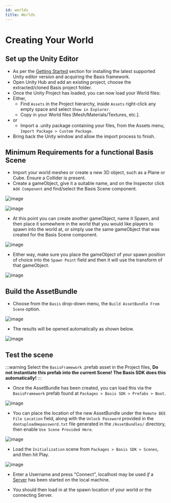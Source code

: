 ---
id: worlds
title: Worlds
---

# Creating Your World
## Set up the Unity Editor
- As per the [Getting Started](/docs/getting-started#installing-unity) section for installing the latest supported Unity editor version and acquiring the Basis framework.
- Open Unity Hub and add an existing project, choose the extracted/cloned Basis project folder.
- Once the Unity Project has loaded, you can now load your World files:
- Either,
  - Find `Assets` in the Project hierarchy, inside `Assets` right-click any empty space and select `Show in Explorer`.
  - Copy in your World files [Mesh/Materials/Textures, etc.].
- or
  - Import a .unity package containing your files, from the Assets menu, `Import Package > Custom Package`.
- Bring back the Unity window and allow the import process to finish.

## Minimum Requirements for a functional Basis Scene
- Import your world meshes or create a new 3D object, such as a Plane or Cube. Ensure a Collider is present.
- Create a gameObject, give it a suitable name, and on the Inspector click `Add Component` and find/select the Basis Scene component.

![image](..\static\img\worlds\1.png)

![image](..\static\img\worlds\2.png)

- At this point you can create another gameObject, name it Spawn, and then place it somewhere in the world that you would like players to spawn into the world at, or simply use the same gameObject that was created for the Basis Scene component.

![image](..\static\img\worlds\3.png)

- Either way, make sure you place the gameObject of your spawn position of choice into the `Spawn Point` field and then it will use the transform of that gameObject.

![image](..\static\img\worlds\4.png)

## Build the AssetBundle
- Choose from the `Basis` drop-down menu, the `Build AssetBundle From Scene` option.

![image](..\static\img\worlds\5.png)

- The results will be opened automatically as shown below.

![image](..\static\img\worlds\6.png)

## Test the scene
:::warning
Select the `BasisFramework` .prefab asset in the Project files, **Do not instantiate this prefab into the current Scene! The Basis SDK does this automatically!**
:::

- Once the AssetBundle has been created, you can load this via the `BasisFramework` prefab found at `Packages > Basis SDK > Prefabs > Boot`.

![image](..\static\img\worlds\7.png)

- You can place the location of the new AssetBundle under the `Remote BEE File Location` field, along with the `Unlock Password` provided in the `dontuploadmepassword.txt` file generated in the `/AssetBundles/` directory, then enable `Use Scene Provided Here`.

![image](..\static\img\worlds\8.png)

- Load the `Initialization` scene from `Packages > Basis SDK > Scenes`, and then hit Play.

![image](..\static\img\worlds\9.png)

- Enter a Username and press "Connect", localhost may be used *if* a [Server](/docs/server-setup#introduction) has been started on the local machine.

- You should then load in at the spawn location of your world or the connecting Server.
